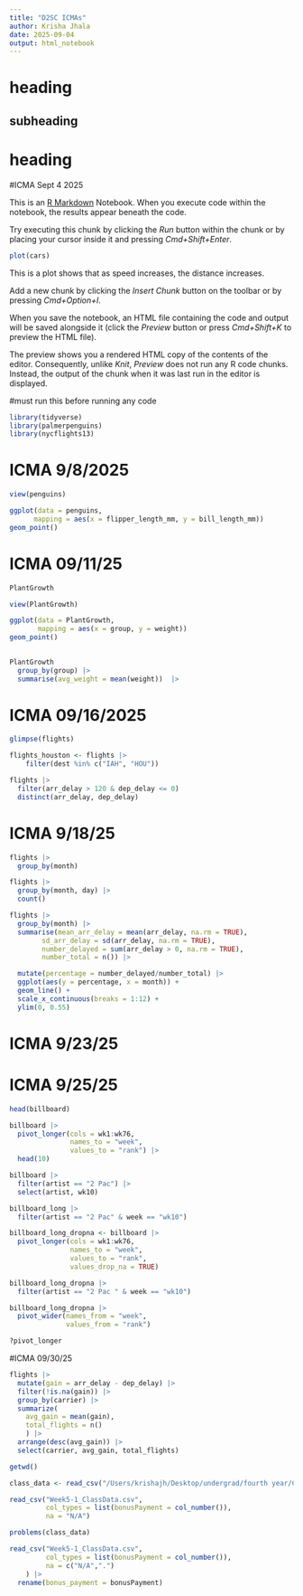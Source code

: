 ```yaml
---
title: "D2SC ICMAs"
author: Krisha Jhala 
date: 2025-09-04
output: html_notebook
---
```

# heading 

## subheading 

# heading 

#ICMA Sept 4 2025 

This is an [R Markdown](http://rmarkdown.rstudio.com) Notebook. When you execute code within the notebook, the results appear beneath the code. 

Try executing this chunk by clicking the *Run* button within the chunk or by placing your cursor inside it and pressing *Cmd+Shift+Enter*. 

```r
plot(cars)
```

This is a plot shows that as speed increases, the distance increases. 

Add a new chunk by clicking the *Insert Chunk* button on the toolbar or by pressing *Cmd+Option+I*.

When you save the notebook, an HTML file containing the code and output will be saved alongside it (click the *Preview* button or press *Cmd+Shift+K* to preview the HTML file). 

The preview shows you a rendered HTML copy of the contents of the editor. Consequently, unlike *Knit*, *Preview* does not run any R code chunks. Instead, the output of the chunk when it was last run in the editor is displayed.

#must run this before running any code 
```r
library(tidyverse)
library(palmerpenguins)
library(nycflights13)
```

# ICMA 9/8/2025
```r
view(penguins)
```

```r
ggplot(data = penguins, 
      mapping = aes(x = flipper_length_mm, y = bill_length_mm))
geom_point()
```

# ICMA 09/11/25
```r
PlantGrowth
```

```r
view(PlantGrowth)
```

```r
ggplot(data = PlantGrowth, 
       mapping = aes(x = group, y = weight))
geom_point()
  
```

```r
PlantGrowth
  group_by(group) |>
  summarise(avg_weight = mean(weight))  |>
```

# ICMA 09/16/2025 

```r
glimpse(flights)
```

```r
flights_houston <- flights |>
    filter(dest %in% c("IAH", "HOU"))
```

```r
flights |>
  filter(arr_delay > 120 & dep_delay <= 0)
  distinct(arr_delay, dep_delay)
```

# ICMA 9/18/25 

```r
flights |>
  group_by(month)
```

```r
flights |>
  group_by(month, day) |>
  count()
```

```r
flights |>
  group_by(month) |>
  summarise(mean_arr_delay = mean(arr_delay, na.rm = TRUE), 
        sd_arr_delay = sd(arr_delay, na.rm = TRUE), 
        number_delayed = sum(arr_delay > 0, na.rm = TRUE), 
        number_total = n()) |>

  mutate(percentage = number_delayed/number_total) |>
  ggplot(aes(y = percentage, x = month)) + 
  geom_line() + 
  scale_x_continuous(breaks = 1:12) + 
  ylim(0, 0.55)
```

# ICMA 9/23/25



# ICMA 9/25/25

```r
head(billboard)
```


```r
billboard |>
  pivot_longer(cols = wk1:wk76, 
               names_to = "week", 
               values_to = "rank") |>
  head(10)
```

```r
billboard |>
  filter(artist == "2 Pac") |>
  select(artist, wk10)
```

```r
billboard_long |>
  filter(artist == "2 Pac" & week == "wk10")
```

```r
billboard_long_dropna <- billboard |>
  pivot_longer(cols = wk1:wk76, 
               names_to = "week", 
               values_to = "rank",
               values_drop_na = TRUE)

```


```r
billboard_long_dropna |>
  filter(artist == "2 Pac " & week == "wk10")
```

```r
billboard_long_dropna |>
  pivot_wider(names_from = "week", 
              values_from = "rank")
```

```r
?pivot_longer
```


#ICMA 09/30/25
```r
flights |>
  mutate(gain = arr_delay - dep_delay) |>
  filter(!is.na(gain)) |>
  group_by(carrier) |>
  summarize(
    avg_gain = mean(gain), 
    total_flights = n()
    ) |>
  arrange(desc(avg_gain)) |>
  select(carrier, avg_gain, total_flights)
```

```r
getwd()
```

```r
class_data <- read_csv("/Users/krishajh/Desktop/undergrad/fourth year/CogSci325-Jhala-K/icma/Week5-1_ClassData.csv")
```
```r
read_csv("Week5-1_ClassData.csv", 
         col_types = list(bonusPayment = col_number()),
         na = "N/A")
```

```r
problems(class_data)
```

```r
read_csv("Week5-1_ClassData.csv", 
         col_types = list(bonusPayment = col_number()),
         na = c("N/A",".")
    ) |>
  rename(bonus_payment = bonusPayment)
```




